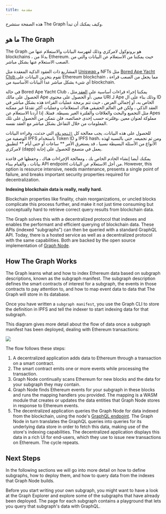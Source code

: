 ```yaml
---
title: مقدمة
---
```


هذه الصفحة ستشرح The Graph وكيف يمكنك أن تبدأ.

## ما هو The Graph

The Graph هو بروتوكول لامركزي وذلك لفهرسة البيانات والاستعلام عنها من blockchains ، بدءًا من Ethereum. حيث يمكننا من الاستعلام عن البيانات والتي من الصعب الاستعلام عنها بشكل مباشر.

المشاريع ذات العقود الذكية المعقدة مثل [ Uniswap ](https://uniswap.org/) و NFTs مثل [ Bored Ape Yacht Club ](https://boredapeyachtclub.com/) تقوم بتخزين البيانات على Ethereum blockchain ، مما يجعل من الصعب قراءة أي شيء بشكل مباشر عدا البيانات الأساسية من blockchain.

في حالة Bored Ape Yacht Club ، يمكننا إجراء قراءات أساسية على [ العقد ](https://etherscan.io/address/0xbc4ca0eda7647a8ab7c2061c2e118a18a936f13d#code) مثل الحصول على مالك Ape معين ،أو الحصول على محتوى URI لـ Ape وذلك بناء على ال ID الخاص به، أو إجمالي العرض ، حيث تتم برمجة عمليات القراءة هذه بشكل مباشر في العقد الذكي ، ولكن في العالم الحقيقي هناك استعلامات وعمليات أكثر تقدمًا غير ممكنة مثل التجميع والبحث والعلاقات والفلترة الغير بسيطة. فمثلا، إذا أردنا الاستعلام عن Apes مملوكة لعنوان معين ،وفلترته حسب إحدى خصائصه، فلن نتمكن من الحصول على تلك المعلومات من خلال التفاعل بشكل مباشر مع العقد نفسه.

للحصول على هذه البيانات، يجب معالجة كل [`التحويلات`](https://etherscan.io/address/0xbc4ca0eda7647a8ab7c2061c2e118a18a936f13d#code#L1746) التي حدثت، وقراءة البيانات الوصفية من IPFS باستخدام Token ID و IPFS hash، ومن ثم تجميعه. حتى بالنسبة لهذه الأنواع من الأسئلة البسيطة نسبيا ، قد يستغرق الأمر ** ساعات أو حتى أيام ** لتطبيق لامركزي (dapp) يعمل في متصفح للحصول على إجابة.

يمكنك أيضا إنشاء الخادم الخاص بك ، ومعالجة الإجراءات هناك ، وحفظها في قاعدة بيانات ، والقيام ببناء API endpoint من أجل الاستعلام عن البيانات. However, this option is resource intensive, needs maintenance, presents a single point of failure, and breaks important security properties required for decentralization.

**Indexing blockchain data is really, really hard.**

Blockchain properties like finality, chain reorganizations, or uncled blocks complicate this process further, and make it not just time consuming but conceptually hard to retrieve correct query results from blockchain data.

The Graph solves this with a decentralized protocol that indexes and enables the performant and efficient querying of blockchain data. These APIs (indexed "subgraphs") can then be queried with a standard GraphQL API. Today, there is a hosted service as well as a decentralized protocol with the same capabilities. Both are backed by the open source implementation of [Graph Node](https://github.com/graphprotocol/graph-node).

## How The Graph Works

The Graph learns what and how to index Ethereum data based on subgraph descriptions, known as the subgraph manifest. The subgraph description defines the smart contracts of interest for a subgraph, the events in those contracts to pay attention to, and how to map event data to data that The Graph will store in its database.

Once you have written a `subgraph manifest`, you use the Graph CLI to store the definition in IPFS and tell the indexer to start indexing data for that subgraph.

This diagram gives more detail about the flow of data once a subgraph manifest has been deployed, dealing with Ethereum transactions:

![](/img/graph-dataflow.png)

The flow follows these steps:

1. A decentralized application adds data to Ethereum through a transaction on a smart contract.
2. The smart contract emits one or more events while processing the transaction.
3. Graph Node continually scans Ethereum for new blocks and the data for your subgraph they may contain.
4. Graph Node finds Ethereum events for your subgraph in these blocks and runs the mapping handlers you provided. The mapping is a WASM module that creates or updates the data entities that Graph Node stores in response to Ethereum events.
5. The decentralized application queries the Graph Node for data indexed from the blockchain, using the node's [GraphQL endpoint](https://graphql.org/learn/). The Graph Node in turn translates the GraphQL queries into queries for its underlying data store in order to fetch this data, making use of the store's indexing capabilities. The decentralized application displays this data in a rich UI for end-users, which they use to issue new transactions on Ethereum. The cycle repeats.

## Next Steps

In the following sections we will go into more detail on how to define subgraphs, how to deploy them, and how to query data from the indexes that Graph Node builds.

Before you start writing your own subgraph, you might want to have a look at the Graph Explorer and explore some of the subgraphs that have already been deployed. The page for each subgraph contains a playground that lets you query that subgraph's data with GraphQL.
